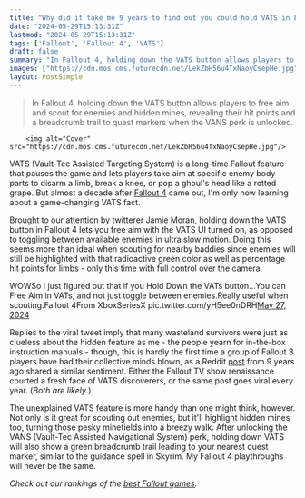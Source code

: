 ```yaml
---
title: "Why did it take me 9 years to find out you could hold VATS in Fallout 4 to free aim?"
date: "2024-05-29T15:13:31Z"
lastmod: "2024-05-29T15:13:31Z"
tags: ['Fallout', 'Fallout 4', 'VATS']
draft: false
summary: "In Fallout 4, holding down the VATS button allows players to free aim and scout for enemies and hidden mines, revealing their hit points and a breadcrumb trail to quest markers when the VANS perk is unlocked."
images: ["https://cdn.mos.cms.futurecdn.net/LekZbH56u4TxNaoyCsepHe.jpg"]
layout: PostSimple
---
```

> In Fallout 4, holding down the VATS button allows players to free aim and scout for enemies and hidden mines, revealing their hit points and a breadcrumb trail to quest markers when the VANS perk is unlocked.


        <img alt="Cover" src="https://cdn.mos.cms.futurecdn.net/LekZbH56u4TxNaoyCsepHe.jpg"/>
        
VATS (Vault-Tec Assisted Targeting System) is a long-time Fallout feature that pauses the game and lets players take aim at specific enemy body parts to disarm a limb, break a knee, or pop a ghoul's head like a rotted grape. But almost a decade after [<u>Fallout 4</u>](https://www.gamesradar.com/fallout-4/) came out, I'm only now learning about a game-changing VATS fact.

Brought to our attention by twitterer Jamie Moran, holding down the VATS button in Fallout 4 lets you free aim with the VATS UI turned on, as opposed to toggling between available enemies in ultra slow motion. Doing this seems more than ideal when scouting for nearby baddies since enemies will still be highlighted with that radioactive green color as well as percentage hit points for limbs - only this time with full control over the camera.

WOWSo I just figured out that if you Hold Down the VATs button…You can Free Aim in VATs, and not just toggle between enemies.Really useful when scouting.Fallout 4From XboxSeriesX pic.twitter.com/yH5ee0nDRH[May 27, 2024](https://twitter.com/JamieMoranUK/status/1794911912469336151)

Replies to the viral tweet imply that many wasteland survivors were just as clueless about the hidden feature as me - the people yearn for in-the-box instruction manuals - though, this is hardly the first time a group of Fallout 3 players have had their collective minds blown, as a Reddit [<u>post</u>](https://www.reddit.com/r/Fallout/comments/3udn4r/so_i_just_found_out_holding_down_vats_button/) from 9 years ago shared a similar sentiment. Either the Fallout TV show renaissance courted a fresh face of VATS discoverers, or the same post goes viral every year. (*Both are likely*.)

The unexplained VATS feature is more handy than one might think, however. Not only is it great for scouting out enemies, but it'll highlight hidden mines too, turning those pesky minefields into a breezy walk. After unlocking the VANS (Vault-Tec Assisted Navigational System) perk, holding down VATS will also show a green breadcrumb trail leading to your nearest quest marker, similar to the guidance spell in Skyrim. My Fallout 4 playthroughs will never be the same.

*Check out our rankings of the *[<u><em>best Fallout games</em></u>](https://www.gamesradar.com/best-fallout-games/)*.*
        